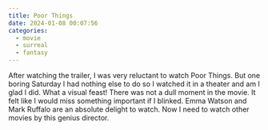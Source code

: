 ```yaml
---
title: Poor Things
date: 2024-01-08 00:07:56
categories:
  - movie
  - surreal
  - fantasy
---
```


After watching the trailer, I was very reluctant to watch Poor Things. 
But one boring Saturday I had nothing else to do so I watched it in a theater and am I glad I did. 
What a visual feast! There was not a dull moment in the movie. 
It felt like I would miss something important if I blinked.
Emma Watson and Mark Ruffalo are an absolute delight to watch.
Now I need to watch other movies by this genius director.